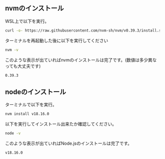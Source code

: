 ## nvmのインストール 

WSL上で以下を実行。

```sh
curl -o- https://raw.githubusercontent.com/nvm-sh/nvm/v0.39.3/install.sh | bash
```

ターミナルを再起動した後に以下を実行してください

```sh
nvm -v
```

このような表示が出ていればnvmのインストールは完了です。(数値は多少異なっても大丈夫です)

```sh
0.39.3
```

## nodeのインストール

ターミナルで以下を実行。

```sh
nvm install v18.16.0
```

以下を実行してインストール出来たか確認してください。

```sh
node -v
```

このような表示が出ていればNode.jsのインストールは完了です。

```sh
v18.16.0
```
